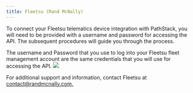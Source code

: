 ```yaml
---
title: Fleetsu (Rand McNally)
---
```

To connect your Fleetsu telematics device integration with PathStack, you will need to be provided with a  username and password for accessing the API. The subsequent procedures will guide you through the process. 
<Steps>

  <Step title="Log into your Fleet Management">
The username and Password that you use to log into your Fleetsu fleet management account are the same credentials that you will use for accessing the API.
  <img src="images/Integration-guides/fleetsu_1.png"/>


  </Step>
</Steps>



<Warning>For additional support and information, contact Fleetsu at [contact@randmcnally.com.](mailto:contact@randmcnally.com) </Warning>
